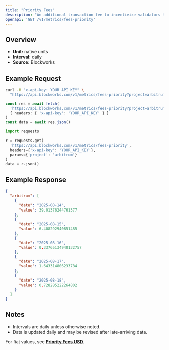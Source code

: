 ```yaml
---
title: "Priority Fees"
description: "An additional transaction fee to incentivize validators to prioritize and execute transactions."
openapi: 'GET /v1/metrics/fees-priority'
---
```


## Overview

- **Unit:** native units
- **Interval:** daily
- **Source:** Blockworks

## Example Request

<CodeGroup>

```bash cURL
curl -H "x-api-key: YOUR_API_KEY" \
  "https://api.blockworks.com/v1/metrics/fees-priority?project=arbitrum"
```

```typescript TypeScript
const res = await fetch(
  'https://api.blockworks.com/v1/metrics/fees-priority?project=arbitrum',
  { headers: { 'x-api-key': 'YOUR_API_KEY' } }
)
const data = await res.json()
```

```python Python
import requests

r = requests.get(
  'https://api.blockworks.com/v1/metrics/fees-priority',
  headers={'x-api-key': 'YOUR_API_KEY'},
  params={'project': 'arbitrum'}
)
data = r.json()
```

</CodeGroup>

## Example Response

```json
{
  "arbitrum": [
    {
      "date": "2025-08-14",
      "value": 39.01376244761377
    },
    {
      "date": "2025-08-15",
      "value": 6.408292940851485
    },
    {
      "date": "2025-08-16",
      "value": 0.33765134940132757
    },
    {
      "date": "2025-08-17",
      "value": 1.643314806233784
    },
    {
      "date": "2025-08-18",
      "value": 0.728285222264802
    }
  ]
}
```

## Notes
- Intervals are daily unless otherwise noted.
- Data is updated daily and may be revised after late-arriving data.


<Note>For fiat values, see **[Priority Fees USD](./fees-priority-usd)**.</Note>
